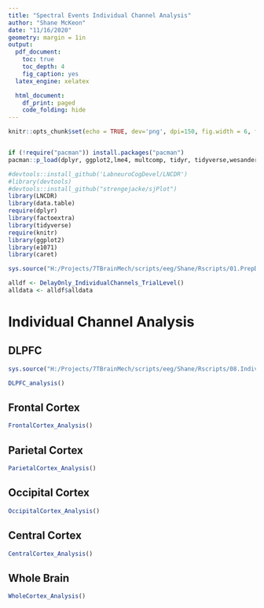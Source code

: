 ---
title: "Spectral Events Individual Channel Analysis"
author: "Shane McKeon"
date: "11/16/2020"
geometry: margin = 1in
output:
  pdf_document:  
    toc: true
    toc_depth: 4    
    fig_caption: yes
  latex_engine: xelatex

  html_document:
    df_print: paged
    code_folding: hide 
---

```{r setup, include=FALSE}
knitr::opts_chunk$set(echo = TRUE, dev='png', dpi=150, fig.width = 6, fig.height=6, fig.align = 'left', fig.margin = TRUE)
```


```{r load-libraries, message=FALSE}
```


```{r, echo= FALSE, message = FALSE, warning = FALSE}

if (!require("pacman")) install.packages("pacman")
pacman::p_load(dplyr, ggplot2,lme4, multcomp, tidyr, tidyverse,wesanderson, reshape2, corrplot, ggExtra, cowplot, ggsci, mgcv, ggpointdensity, devtools, ggpubr, itsadug, useful, rmarkdown, tinytex, gratia, gamm4, car, GGally, CCA)

#devtools::install_github('LabneuroCogDevel/LNCDR')
#library(devtools)
#devtools::install_github("strengejacke/sjPlot")
library(LNCDR)
library(data.table)
require(dplyr)
library(factoextra)
library(tidyverse)
require(knitr)
library(ggplot2)
library(e1071)
library(caret)

```

```{r  echo=FALSE, message=FALSE, warning=FALSE, cashe = FALSE, include = TRUE}

sys.source("H:/Projects/7TBrainMech/scripts/eeg/Shane/Rscripts/01.PrepData.R", envir = knitr::knit_global(), chdir = TRUE)

alldf <- DelayOnly_IndividualChannels_TrialLevel()
alldata <- alldf$alldata

```

# Individual Channel Analysis 
## DLPFC
```{r  echo=FALSE, message=FALSE, warning=FALSE, include = TRUE}
sys.source("H:/Projects/7TBrainMech/scripts/eeg/Shane/Rscripts/08.IndividualChannelData.R", envir = knitr::knit_global(), chdir = TRUE)
```

```{r  echo=FALSE, message=FALSE, warning=FALSE, include = TRUE}
DLPFC_analysis()
```

## Frontal Cortex 
```{r  echo=FALSE, message=FALSE, warning=FALSE, include = TRUE}
FrontalCortex_Analysis()
```

## Parietal Cortex 
```{r  echo=FALSE, message=FALSE, warning=FALSE, include = TRUE}
ParietalCortex_Analysis()
```

## Occipital Cortex 
```{r  echo=FALSE, message=FALSE, warning=FALSE, include = TRUE}
OccipitalCortex_Analysis()
```


## Central Cortex 
```{r  echo=FALSE, message=FALSE, warning=FALSE, include = TRUE}
CentralCortex_Analysis()
```


## Whole Brain 
```{r  echo=FALSE, message=FALSE, warning=FALSE, include = TRUE}
WholeCortex_Analysis()
```

